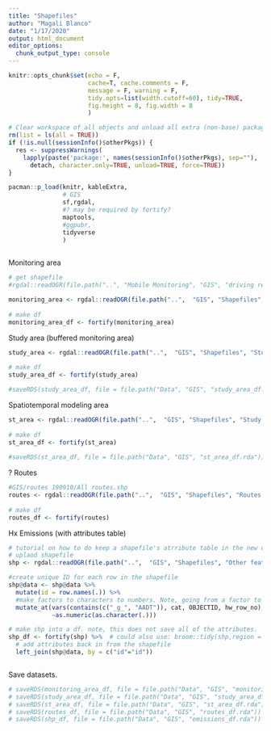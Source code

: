 ```yaml
---
title: "Shapefiles"
author: "Magali Blanco"
date: "1/17/2020"
output: html_document
editor_options: 
  chunk_output_type: console
---
```


```r
knitr::opts_chunk$set(echo = F, 
                      cache=T, cache.comments = F, 
                      message = F, warning = F, 
                      tidy.opts=list(width.cutoff=60), tidy=TRUE,
                      fig.height = 8, fig.width = 8
                      )  

# Clear workspace of all objects and unload all extra (non-base) packages
rm(list = ls(all = TRUE))
if (!is.null(sessionInfo()$otherPkgs)) {
  res <- suppressWarnings(
    lapply(paste('package:', names(sessionInfo()$otherPkgs), sep=""),
      detach, character.only=TRUE, unload=TRUE, force=TRUE))
}

pacman::p_load(knitr, kableExtra,
               # GIS
               sf,rgdal,
               #? may be required by fortify?
               maptools,
               #ggpubr, 
               tidyverse  
               )    
 

```
 
Monitoring area

```r
# get shapefile
#rgdal::readOGR(file.path("..", "Mobile Monitoring", "GIS", "driving regions selected", "driving_regions_selected.shp")) 

monitoring_area <- rgdal::readOGR(file.path("..",  "GIS", "Shapefiles", "Study Area", "monitoring_area_filled_in_land.shp")) 
  
# make df
monitoring_area_df <- fortify(monitoring_area)

```
 
Study area (buffered monitoring area)

```r
study_area <- rgdal::readOGR(file.path("..",  "GIS", "Shapefiles", "Study Area", "oval_around_monitoring_area_land.shp")) 
  
# make df
study_area_df <- fortify(study_area) 

#saveRDS(study_area_df, file = file.path("Data", "GIS", "study_area_df.rda"))

```

Spatiotemporal modeling area

```r
st_area <- rgdal::readOGR(file.path("..",  "GIS", "Shapefiles", "Study Area","Spatiotemporal", "st_area_land.shp")) 
  
# make df
st_area_df <- fortify(st_area)  
   
#saveRDS(st_area_df, file = file.path("Data", "GIS", "st_area_df.rda"))

```



? Routes
```r
#GIS/routes 190910/All routes.shp 
routes <- rgdal::readOGR(file.path("..",  "GIS", "Shapefiles", "Routes 190910", "All routes.shp")) 
  
# make df
routes_df <- fortify(routes)


```

Hx Emissions (with attributes table)

```r
# tutorial on how to do keep a shapefile's atrribute table in the new df created: https://rpubs.com/huanfaChen/ggplotShapefile 
# uplaod shapefile
shp <- rgdal::readOGR(file.path("..",  "GIS", "Shapefiles", "Other features", "Roads", "Traffic Sections", "2005_TPTTrafficSections", "Emissions2.shp")) 

#create unique ID for each row in the shapefile
shp@data <- shp@data %>%
  mutate(id = row.names(.)) %>%
  #make factors to characters to numbers. Note, going from a factor to a number produces numerical versions of the factor (WRONG)
  mutate_at(vars(contains(c("_g_", "AADT")), cat, OBJECTID, hw_row_no), 
            ~as.numeric(as.character(.)))  

# make shp into a df. note, this does not save all of the attributes.
shp_df <- fortify(shp) %>%  # could also use: broom::tidy(shp,region = "id")
  # add attributes back in from the shapefile
  left_join(shp@data, by = c("id"="id")) 



```


 

 
 
Save datasets.

```r

# saveRDS(monitoring_area_df, file = file.path("Data", "GIS", "monitoring_area_df.rda"))
# saveRDS(study_area_df, file = file.path("Data", "GIS", "study_area_df.rda"))
# saveRDS(st_area_df, file = file.path("Data", "GIS", "st_area_df.rda"))
# saveRDS(routes_df, file = file.path("Data", "GIS", "routes_df.rda"))
# saveRDS(shp_df, file = file.path("Data", "GIS", "emissions_df.rda"))

```

 
